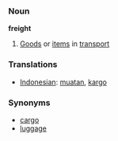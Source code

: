 === Noun ===

'''freight'''

# [[Good]]s or [[item]]s in [[transport]]

=== Translations ===
*[[Indonesian]]: [[muat|muatan]], [[kargo]]

=== Synonyms ===
*[[cargo]]
*[[luggage]]